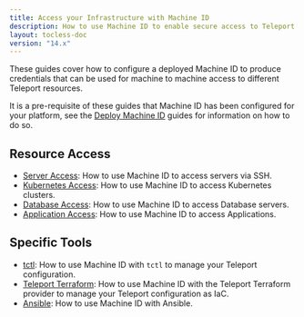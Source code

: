 ```yaml
---
title: Access your Infrastructure with Machine ID
description: How to use Machine ID to enable secure access to Teleport resources.
layout: tocless-doc
version: "14.x"
---
```


These guides cover how to configure a deployed Machine ID to produce credentials
that can be used for machine to machine access to different Teleport resources.

It is a pre-requisite of these guides that Machine ID has been configured for
your platform, see the [Deploy Machine ID](/docs/ver/14.x/machine-id/deployment) guides for information
on how to do so.

## Resource Access

- [Server Access](/docs/ver/14.x/machine-id/access-guides/ssh): How to use Machine ID to access servers via SSH.
- [Kubernetes Access](/docs/ver/14.x/machine-id/access-guides/kubernetes): How to use Machine ID to access Kubernetes clusters.
- [Database Access](/docs/ver/14.x/machine-id/access-guides/databases): How to use Machine ID to access Database servers.
- [Application Access](/docs/ver/14.x/machine-id/access-guides/applications): How to use Machine ID to access Applications.

## Specific Tools

- [tctl](/docs/ver/14.x/machine-id/access-guides/tctl): How to use Machine ID with `tctl` to manage your Teleport configuration.
- [Teleport Terraform](/docs/ver/14.x/machine-id/access-guides/terraform): How to use Machine ID with the Teleport Terraform provider to manage your Teleport configuration as IaC.
- [Ansible](/docs/ver/14.x/machine-id/access-guides/ansible): How to use Machine ID with Ansible.
